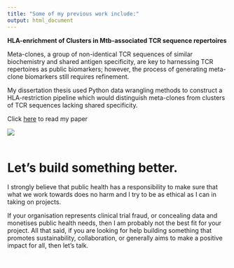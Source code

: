 ```yaml
---
title: "Some of my previous work include:"
output: html_document
---
```


**HLA-enrichment of Clusters in Mtb-associated TCR sequence repertoires**

Meta-clones, a group of non-identical TCR sequences of similar biochemistry and shared antigen specificity, are key to harnessing TCR repertoires as public biomarkers; however, the process of generating meta-clone biomarkers still requires refinement.

My dissertation thesis used Python data wrangling methods to construct a HLA-restriction pipeline which would distinguish meta-clones from clusters of
TCR sequences lacking shared specificity.

Click [here](files/dissertation.pdf) to read my paper

![](images/meta-clone.png)
<br><br>

# Let's build something better.


I strongly believe that public health has a responsibility to make sure that what we work towards does no harm and I try to be as ethical as I can in taking on projects.



If your organisation represents clinical trial fraud, or concealing data and monetises public health needs, then I am probably not the best fit for your project. All that said, if you are looking for help building something that promotes sustainability, collaboration, or generally aims to make a positive impact for all, then let’s talk.



<a href="mailto:fp2513@cumc.columbia.edu" class="btn btn-primary" style="font-size: 1.2em; padding: 10px 20px; color: white; text-decoration: none;">
  Get in Touch
</a>
